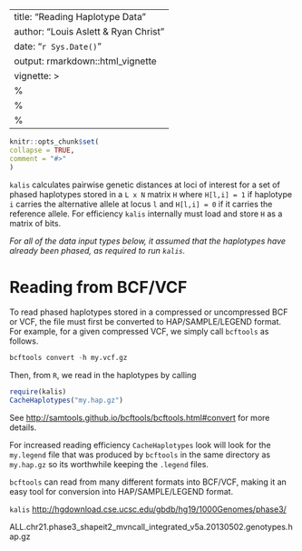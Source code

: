 ---
title: "Reading Haplotype Data"
author: "Louis Aslett & Ryan Christ"
date: "`r Sys.Date()`"
output: rmarkdown::html_vignette
vignette: >
  %\VignetteIndexEntry{Reading Haplotype Data}
  %\VignetteEngine{knitr::rmarkdown}
  %\VignetteEncoding{UTF-8}
  ---
  
  ```r
knitr::opts_chunk$set(
collapse = TRUE,
comment = "#>"
)
```

`kalis` calculates pairwise genetic distances at loci of interest for a set of phased haplotypes stored in a `L x N` matrix `H` where `H[l,i] = 1` if haplotype `i` carries the alternative allele at locus `l` and `H[l,i] = 0` if it carries the reference allele.  For efficiency `kalis` internally must load and store `H` as a matrix of bits.

*For all of the data input types below, it assumed that the haplotypes have already been phased, as required to run `kalis`.*

# Reading from BCF/VCF

To read phased haplotypes stored in a compressed or uncompressed BCF or VCF, the file must first be converted to HAP/SAMPLE/LEGEND format.  For example, for a given compressed VCF, we simply call `bcftools` as follows.

```r
bcftools convert -h my.vcf.gz
```

Then, from `R`, we read in the haplotypes by calling

```r
require(kalis)
CacheHaplotypes("my.hap.gz")
```

See <http://samtools.github.io/bcftools/bcftools.html#convert> for more details.

For increased reading efficiency `CacheHaplotypes` look will look for the `my.legend` file that was produced by `bcftools` in the same directory as `my.hap.gz` so its worthwhile keeping the `.legend` files. 

`bcftools` can read from many different formats into BCF/VCF, making it an easy tool for conversion into HAP/SAMPLE/LEGEND format.  


`kalis`  <http://hgdownload.cse.ucsc.edu/gbdb/hg19/1000Genomes/phase3/>

ALL.chr21.phase3_shapeit2_mvncall_integrated_v5a.20130502.genotypes.hap.gz





